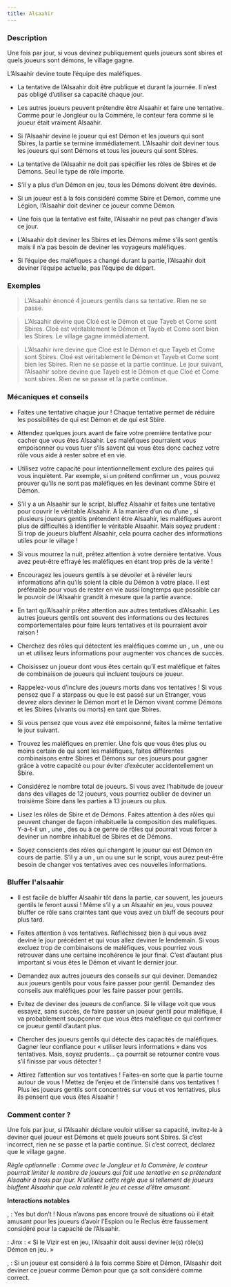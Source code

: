 ```yaml
---
title: Alsaahir
---
```



<Role ALSAAHIR header />

### Description

Une fois par jour, si vous devinez publiquement quels joueurs sont sbires et quels joueurs sont démons, le village gagne. 

L’Alsaahir devine toute l’équipe des maléfiques.

-	La tentative de l’Alsaahir doit être publique et durant la journée. Il n’est pas obligé d’utiliser sa capacité chaque jour.

-	Les autres joueurs peuvent prétendre être Alsaahir et faire une tentative. Comme pour le Jongleur ou la Commère, le conteur fera comme si le joueur était vraiment Alsaahir.

-	Si l’Alsaahir devine le joueur qui est Démon et les joueurs qui sont Sbires, la partie se termine immédiatement. L’Alsaahir doit deviner tous les joueurs qui sont Démons et tous les joueurs qui sont Sbires.

-	La tentative de l’Alsaahir ne doit pas spécifier les rôles de Sbires et de Démons. Seul le type de rôle importe.

-	S’il y a plus d’un Démon en jeu, tous les Démons doivent être devinés.

-	Si un joueur est à la fois considéré comme Sbire et Démon, comme une Légion, l’Alsaahir doit deviner ce joueur comme Démon.

-	Une fois que la tentative est faite, l’Alsaahir ne peut pas changer d’avis ce jour.

-	L’Alsaahir doit deviner les Sbires et les Démons même s’ils sont gentils mais il n’a pas besoin de deviner les voyageurs maléfiques.

-	Si l’équipe des maléfiques a changé durant la partie, l’Alsaahir doit deviner l’équipe actuelle, pas l’équipe de départ.

### Exemples

> L’Alsaahir énoncé 4 joueurs gentils dans sa tentative. Rien ne se passe.

> L’Alsaahir devine que Cloé est le Démon et que Tayeb et Come sont Sbires. Cloé est véritablement le Démon et Tayeb et Come sont bien les Sbires. Le village gagne immédiatement.

> L’Alsaahir ivre devine que Cloé est le Démon et que Tayeb et Come sont Sbires. Cloé est véritablement le Démon et Tayeb et Come sont bien les Sbires. Rien ne se passe et la partie continue. Le jour suivant, l’Alsaahir sobre devine que Tayeb est le Démon et que Cloé et Come sont sbires. Rien ne se passe et la partie continue. 

### Mécaniques et conseils

- Faites une tentative chaque jour ! Chaque tentative permet de réduire les possibilités de qui est Démon et de qui est Sbire.

- Attendez quelques jours avant de faire votre première tentative pour cacher que vous êtes Alsaahir. Les maléfiques pourraient vous empoisonner ou vous tuer s’ils savent qui vous êtes donc cachez votre rôle vous aide à rester sobre et en vie.

- Utilisez votre capacité pour intentionnellement exclure des paires qui vous inquiètent. Par exemple, si un <Role ARCHIVISTE /> prétend confirmer un <Role VERTUEUX />, vous pouvez prouver qu’ils ne sont pas maléfiques en les devinant comme Sbire et Démon.

- S’il y a un Alsaahir sur le script, bluffez Alsaahir et faites une tentative pour couvrir le véritable Alsaahir. A la manière d’un <Role JONGLEUR /> ou d’une <Role COMMERE />, si plusieurs joueurs gentils prétendent être Alsaahir, les maléfiques auront plus de difficultés à identifier le véritable Alsaahir. Mais soyez prudent : Si trop de joueurs bluffent Alsaahir, cela pourra cacher des informations utiles pour le village !

- Si vous mourrez la nuit, prêtez attention à votre dernière tentative. Vous avez peut-être effrayé les maléfiques en étant trop près de la vérité !

- Encouragez les joueurs gentils à se dévoiler et à révéler leurs informations afin qu’ils soient la cible du Démon à votre place. Il est préférable pour vous de rester en vie aussi longtemps que possible car le pouvoir de l’Alsaahir grandit à mesure que la partie avance. 

- En tant qu’Alsaahir prêtez attention aux autres tentatives d’Alsaahir. Les autres joueurs gentils ont souvent des informations ou des lectures comportementales pour faire leurs tentatives et ils pourraient avoir raison !

- Cherchez des rôles qui détectent les maléfiques comme un <Role ENQUETEUR />, un <Role EMPATHIQUE />, une <Role VOYANTE /> ou un <Role CHASSEUR_DE_PRIMES /> et utilisez leurs informations pour augmenter vos chances de succès.

- Choisissez un joueur dont vous êtes certain qu’il est maléfique et faites de combinaison de joueurs qui incluent toujours ce joueur. 

- Rappelez-vous d’inclure des joueurs morts dans vos tentatives ! Si vous pensez que l’<Role IMP /> a starpass ou que le <Role FANG_GU /> est passé sur un Etranger, vous devrez alors deviner le Démon mort et le Démon vivant comme Démons et les Sbires (vivants ou morts) en tant que Sbires.

- Si vous pensez que vous avez été empoisonné, faites la même tentative le jour suivant.

- Trouvez les maléfiques en premier. Une fois que vous êtes plus ou moins certain de qui sont les maléfiques, faites différentes combinaisons entre Sbires et Démons sur ces joueurs pour gagner grâce à votre capacité ou pour éviter d’exécuter accidentellement un Sbire.

- Considérez le nombre total de joueurs. Si vous avez l’habitude de joueur dans des villages de 12 joueurs, vous pourriez oublier de deviner un troisième Sbire dans les parties à 13 joueurs ou plus.

- Lisez les rôles de Sbire et de Démons. Faites attention à des rôles qui peuvent changer de façon inhabituelle la composition des maléfiques. Y-a-t-il un <Role P_TIT_MONSTRE />, une <Role LEGION />, des <Role EMEUTIER /> ou à ce genre de rôles qui pourrait vous forcer à deviner un nombre inhabituel de Sbires et de Démons.

- Soyez conscients des rôles qui changent le joueur qui est Démon en cours de partie. S’il y a un <Role IMP />, un <Role FANG_GU /> ou une <Role CROQUEUSE_D_HOMMES /> sur le script, vous aurez peut-être besoin de changer vos tentatives avec ces nouvelles informations. 

### Bluffer l'alsaahir

- Il est facile de bluffer Alsaahir tôt dans la partie, car souvent, les joueurs gentils le feront aussi ! Même s’il y a un Alsaahir en jeu, vous pouvez bluffer ce rôle sans craintes tant que vous avez un bluff de secours pour plus tard.

- Faites attention à vos tentatives. Réfléchissez bien à qui vous avez deviné le jour précédent et qui vous allez deviner le lendemain. Si vous excluez trop de combinaisons de maléfiques, vous pourriez vous retrouver dans une certaine incohérence le jour final. C’est d’autant plus important si vous êtes le Démon et vivant le dernier jour.

- Demandez aux autres joueurs des conseils sur qui deviner. Demandez aux joueurs gentils pour vous faire passer pour gentil. Demandez des conseils aux maléfiques pour les faire passer pour gentils.

- Evitez de deviner des joueurs de confiance. Si le village voit que vous essayez, sans succès, de faire passer un joueur gentil pour maléfique, il va probablement soupçonner que vous êtes maléfique ce qui confirmer ce joueur gentil d’autant plus. 

- Chercher des joueurs gentils qui détecte des capacités de maléfiques. Gagner leur confiance pour « utiliser leurs informations » dans vos tentatives. Mais, soyez prudents… ça pourrait se retourner contre vous s’il finisse par vous détecter !

- Attirez l’attention sur vos tentatives ! Faites-en sorte que la partie tourne autour de vous ! Mettez de l’enjeu et de l’intensité dans vos tentatives ! Plus les joueurs gentils sont concentrés sur vous et vos tentatives, plus ils pensent que vous êtes Alsaahir !

### Comment conter ?

Une fois par jour, si l’Alsaahir déclare vouloir utiliser sa capacité, invitez-le à deviner quel joueur est Démons et quels joueurs sont Sbires. Si c’est incorrect, rien ne se passe et la partie continue. Si c’est correct, déclarez que le village gagne. 

_Règle optionnelle : Comme avec le Jongleur et la Commère, le conteur pourrait limiter le nombre de joueurs qui fait une tentative en se prétendant Alsaahir à trois par jour. N’utilisez cette règle que si tellement de joueurs bluffent Alsaahir que cela ralentit le jeu et cesse d’être amusant._

**Interactions notables**

<Role ESPION />, <Role RECLUS /> : Yes but don’t ! Nous n’avons pas encore trouvé de situations où il était amusant pour les joueurs d’avoir l’Espion ou le Reclus être faussement considéré pour la capacité de l’Alsaahir.

<Role VIZIR /> : Jinx : « Si le Vizir est en jeu, l’Alsaahir doit aussi deviner le(s) rôle(s) Démon en jeu. »

<Role LEGION />, <Role P_TIT_MONSTRE /> : Si un joueur est considéré à la fois comme Sbire et Démon, l’Alsaahir doit deviner ce joueur comme Démon pour que ça soit considéré comme correct.
